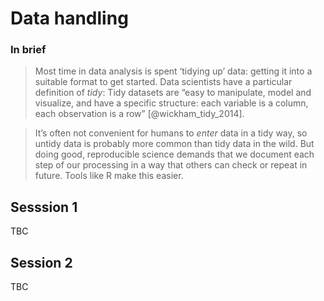 # Data handling {#data-handling}

### In brief

> Most time in data analysis is spent 'tidying up' data: getting it into a
> suitable format to get started. Data scientists have a particular definition
> of _tidy_: Tidy datasets are "easy to manipulate, model and visualize, and
> have a specific structure: each variable is a column, each observation is a
> row" [@wickham_tidy_2014].

> It's often not convenient for humans to _enter_ data in a tidy way, so untidy
> data is probably more common than tidy data in the wild. But doing good,
> reproducible science demands that we document each step of our processing in a
> way that others can check or repeat in future. Tools like R make this easier.

## Sesssion 1

TBC

<!-- recap filter, select then melt, dcast

making tables

 -->

## Session 2

TBC

<!-- Multiple files

Introduce RMD -->
